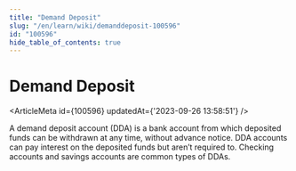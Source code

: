 ```yaml
---
title: "Demand Deposit"
slug: "/en/learn/wiki/demanddeposit-100596"
id: "100596"
hide_table_of_contents: true
---
```



# Demand Deposit

<ArticleMeta id={100596} updatedAt={'2023-09-26 13:58:51'} />
<div className='border-solid border-b border-t-0 my-4 border-[var(--ifm-color-gray-300)]' />

A demand deposit account (DDA) is a bank account from which deposited funds can be withdrawn at any time, without advance notice. DDA accounts can pay interest on the deposited funds but aren’t required to. Checking accounts and savings accounts are common types of DDAs.
